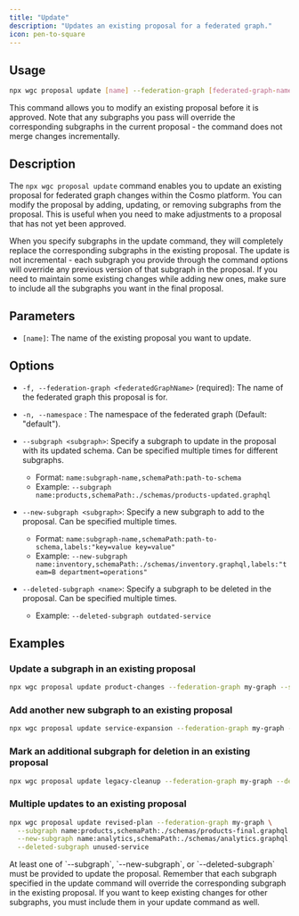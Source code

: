 ```yaml
---
title: "Update"
description: "Updates an existing proposal for a federated graph."
icon: pen-to-square
---
```


## Usage

```bash
npx wgc proposal update [name] --federation-graph [federated-graph-name] --subgraph/--new-subgraph/--deleted-subgraph [options]
```

<Info>
  This command allows you to modify an existing proposal before it is approved.
  Note that any subgraphs you pass will override the corresponding subgraphs in
  the current proposal - the command does not merge changes incrementally.
</Info>

## Description

The `npx wgc proposal update` command enables you to update an existing proposal for federated graph changes within the Cosmo platform. You can modify the proposal by adding, updating, or removing subgraphs from the proposal. This is useful when you need to make adjustments to a proposal that has not yet been approved.

When you specify subgraphs in the update command, they will completely replace the corresponding subgraphs in the existing proposal. The update is not incremental - each subgraph you provide through the command options will override any previous version of that subgraph in the proposal. If you need to maintain some existing changes while adding new ones, make sure to include all the subgraphs you want in the final proposal.

## **Parameters**

- `[name]`: The name of the existing proposal you want to update.

## **Options**

- `-f, --federation-graph <federatedGraphName>` (required): The name of the federated graph this proposal is for.

- `-n, --namespace` : The namespace of the federated graph (Default: "default").

- `--subgraph <subgraph>`: Specify a subgraph to update in the proposal with its updated schema. Can be specified multiple times for different subgraphs.

  - Format: `name:subgraph-name,schemaPath:path-to-schema`
  - Example: `--subgraph name:products,schemaPath:./schemas/products-updated.graphql`

- `--new-subgraph <subgraph>`: Specify a new subgraph to add to the proposal. Can be specified multiple times.

  - Format: `name:subgraph-name,schemaPath:path-to-schema,labels:"key=value key=value"`
  - Example: `--new-subgraph name:inventory,schemaPath:./schemas/inventory.graphql,labels:"team=B department=operations"`

- `--deleted-subgraph <name>`: Specify a subgraph to be deleted in the proposal. Can be specified multiple times.
  - Example: `--deleted-subgraph outdated-service`

## **Examples**

### Update a subgraph in an existing proposal

```bash
npx wgc proposal update product-changes --federation-graph my-graph --subgraph name:products,schemaPath:./schemas/products-revised.graphql
```

### Add another new subgraph to an existing proposal

```bash
npx wgc proposal update service-expansion --federation-graph my-graph --new-subgraph name:inventory,schemaPath:./schemas/inventory.graphql,labels:"team=operations"
```

### Mark an additional subgraph for deletion in an existing proposal

```bash
npx wgc proposal update legacy-cleanup --federation-graph my-graph --deleted-subgraph another-legacy-service
```

### Multiple updates to an existing proposal

```bash
npx wgc proposal update revised-plan --federation-graph my-graph \
  --subgraph name:products,schemaPath:./schemas/products-final.graphql \
  --new-subgraph name:analytics,schemaPath:./schemas/analytics.graphql,labels:"team=data" \
  --deleted-subgraph unused-service
```

<Note>
  At least one of `--subgraph`, `--new-subgraph`, or `--deleted-subgraph` must
  be provided to update the proposal.
</Note>

<Warning>
  Remember that each subgraph specified in the update command will override the
  corresponding subgraph in the existing proposal. If you want to keep existing
  changes for other subgraphs, you must include them in your update command as
  well.
</Warning>

